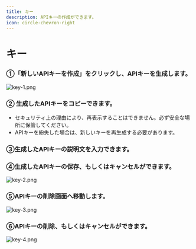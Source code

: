 ```yaml
---
title: キー
description: APIキーの作成ができます。
icon: circle-chevron-right
---
```


# キー

### ①「新しいAPIキーを作成」をクリックし、APIキーを生成します。

![key-1.png](../.gitbook/assets/key-1.png)

### ② 生成したAPIキーをコピーできます。

* セキュリティ上の理由により、再表示することはできません。必ず安全な場所に保管してください。
* APIキーを紛失した場合は、新しいキーを再生成する必要があります。

### ③生成したAPIキーの説明文を入力できます。

### ④生成したAPIキーの保存、もしくはキャンセルができます。

![key-2.png](../.gitbook/assets/key-2.png)

### ⑤APIキーの削除画面へ移動します。

![key-3.png](../.gitbook/assets/key-3.png)

### ⑥APIキーの削除、もしくはキャンセルができます。

![key-4.png](../.gitbook/assets/key-4.png)
